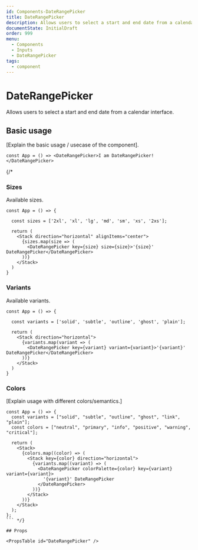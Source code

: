 ```yaml
---
id: Components-DateRangePicker
title: DateRangePicker
description: Allows users to select a start and end date from a calendar interface.
documentState: InitialDraft
order: 999
menu:
  - Components
  - Inputs
  - DateRangePicker
tags:
  - component
---
```


# DateRangePicker

Allows users to select a start and end date from a calendar interface.

## Basic usage

[Explain the basic usage / usecase of the component].

```jsx-live
const App = () => <DateRangePicker>I am DateRangePicker!</DateRangePicker>
```
{/* 

### Sizes

Available sizes.

```jsx-live
const App = () => {

  const sizes = ['2xl', 'xl', 'lg', 'md', 'sm', 'xs', '2xs'];

  return (
    <Stack direction="horizontal" alignItems="center">
      {sizes.map(size => (
        <DateRangePicker key={size} size={size}>'{size}' DateRangePicker</DateRangePicker>
      ))}
    </Stack>
  )
}
```

### Variants

Available variants.

```jsx-live
const App = () => {

  const variants = ['solid', 'subtle', 'outline', 'ghost', 'plain'];

  return (
    <Stack direction="horizontal">
      {variants.map(variant => (
        <DateRangePicker key={variant} variant={variant}>'{variant}' DateRangePicker</DateRangePicker>
      ))}
    </Stack>
  )
}
```

### Colors

[Explain usage with different colors/semantics.]

```jsx-live
const App = () => {
  const variants = ["solid", "subtle", "outline", "ghost", "link", "plain"];
  const colors = ["neutral", "primary", "info", "positive", "warning", "critical"];

  return (
    <Stack>
      {colors.map((color) => (
        <Stack key={color} direction="horizontal">
          {variants.map((variant) => (
            <DateRangePicker colorPalette={color} key={variant} variant={variant}>
              '{variant}' DateRangePicker
            </DateRangePicker>
          ))}
        </Stack>
      ))}
    </Stack>
  );
};
``` */}

## Props

<PropsTable id="DateRangePicker" />
